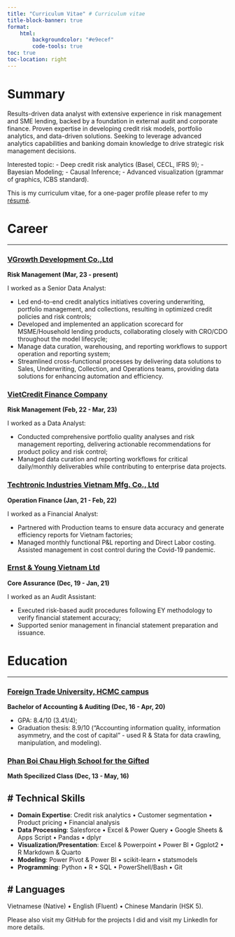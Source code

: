 ---
title: "Curriculum Vitae" # Curriculum vitae
title-block-banner: true
format:
    html:
        backgroundcolor: "#e9ecef"
        code-tools: true
toc: true
toc-location: right
---

# **Summary**

Results-driven data analyst with extensive experience in risk management and SME lending, backed by a foundation in external audit and corporate finance. Proven expertise in developing credit risk models, portfolio analytics, and data-driven solutions. Seeking to leverage advanced analytics capabilities and banking domain knowledge to drive strategic risk management decisions.

Interested topic:
- Deep credit risk analytics (Basel, CECL, IFRS 9);
- Bayesian Modeling;
- Causal Inference;
- Advanced visualization (grammar of graphics, ICBS standard).

This is my curriculum vitae, for a one-pager profile please refer to my [résumé](https://lktuan.github.io/curriculum/resume/).

# **Career**

----------

### [VGrowth Development Co.,Ltd](https://validus.vn/) 
**Risk Management (Mar, 23 - present)**

I worked as a Senior Data Analyst:

- Led end-to-end credit analytics initiatives covering underwriting, portfolio management, and collections, resulting in optimized credit policies and risk controls;
- Developed and implemented an application scorecard for MSME/Household lending products, collaborating closely with CRO/CDO throughout the model lifecycle;
- Manage data curation, warehousing, and reporting workflows to support operation and reporting system;
- Streamlined cross-functional processes by delivering data solutions to Sales, Underwriting, Collection, and Operations teams, providing data solutions for enhancing automation and efficiency.


### [VietCredit Finance Company](https://www.vietcredit.com.vn/)
**Risk Management (Feb, 22 - Mar, 23)**

I worked as a Data Analyst:

- Conducted comprehensive portfolio quality analyses and risk management reporting, delivering actionable recommendations for product policy and risk control;
- Managed data curation and reporting workflows for critical daily/monthly deliverables while contributing to enterprise data projects.


### [Techtronic Industries Vietnam Mfg. Co., Ltd](https://www.ttigroup.com.vn/)
**Operation Finance (Jan, 21 - Feb, 22)**

I worked as a Financial Analyst:

- Partnered with Production teams to ensure data accuracy and generate efficiency reports for Vietnam factories;
- Managed monthly functional P&L reporting and Direct Labor costing. Assisted management in cost control during the Covid-19 pandemic.


###  [Ernst & Young Vietnam Ltd](https://www.ey.com/)
**Core Assurance (Dec, 19 - Jan, 21)**

I worked as an Audit Assistant:

- Executed risk-based audit procedures following EY methodology to verify financial statement accuracy;
- Supported senior management in financial statement preparation and issuance.


# **Education**

----------

### [Foreign Trade University, HCMC campus](https://cs2.ftu.edu.vn/) 
**Bachelor of Accounting & Auditing (Dec, 16 - Apr, 20)**

- GPA: 8.4/10 (3.41/4);
- Graduation thesis: 8.9/10 (“Accounting information quality, information asymmetry, and the cost of capital” - used R & Stata for data crawling, manipulation, and modeling).

### [Phan Boi Chau High School for the Gifted](https://www.linkedin.com/company/phan-boi-chau-high-shool-for-the-gifted/about/)
**Math Specilized Class (Dec, 13 - May, 16)**

# **Technical Skills**
----------

- **Domain Expertise**: Credit risk analytics • Customer segmentation • Product pricing • Financial analysis
- **Data Processing**: Salesforce • Excel & Power Query • Google Sheets & Apps Script • Pandas • dplyr
- **Visualization/Presentation**: Excel & Powerpoint • Power BI • Ggplot2 • R Markdown & Quarto
- **Modeling**: Power Pivot & Power BI • scikit-learn • statsmodels
- **Programming**: Python • R • SQL • PowerShell/Bash • Git

# **Languages**
----------
Vietnamese (Native) • English (Fluent) • Chinese Mandarin (HSK 5).

Please also visit my GitHub for the projects I did and visit my LinkedIn for more details.